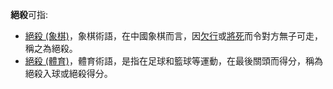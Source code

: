 '''絕殺'''可指:
*[[絕殺_(象棋)|絕殺 (象棋)]]，象棋術語，在中國象棋而言，因[[欠行|欠行]]或[[將死|將死]]而令對方無子可走，稱之為絕殺。
*[[絕殺_(體育)|絕殺 (體育)]]，體育術語，是指在足球和籃球等運動，在最後關頭而得分，稱為絕殺入球或絕殺得分。

{{disambig}}